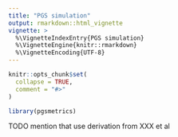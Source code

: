 ```yaml
---
title: "PGS simulation"
output: rmarkdown::html_vignette
vignette: >
  %\VignetteIndexEntry{PGS simulation}
  %\VignetteEngine{knitr::rmarkdown}
  %\VignetteEncoding{UTF-8}
---
```


```r
knitr::opts_chunk$set(
  collapse = TRUE,
  comment = "#>"
)
```

```r
library(pgsmetrics)
```

TODO mention that use derivation from XXX et al
